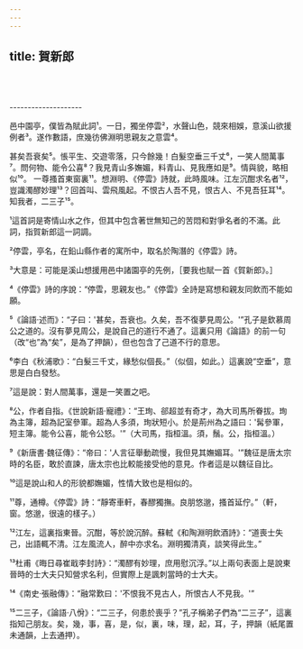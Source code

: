 ```yaml
---
---
---
```

title: 賀新郎
---





<br/><br/><br/>--------------------

邑中園亭，僕皆為賦此詞¹。一日，獨坐停雲²，水聲山色，競來相娛，意溪山欲援例者³。遂作數語，庶幾彷佛淵明思親友之意雲⁴。

甚矣吾衰矣⁵。悵平生、交遊零落，只今餘幾！白髮空垂三千丈⁶，一笑人間萬事⁷。問何物、能令公喜⁸？我見青山多嫵媚，料青山、見我應如是⁹。情與貌，略相似¹⁰。 一尊搔首東窗裏¹¹。想淵明、《停雲》詩就，此時風味。江左沉酣求名者¹²，豈識濁醪妙理¹³？回首叫、雲飛風起。不恨古人吾不見，恨古人、不見吾狂耳¹⁴。知我者，二三子¹⁵。

¹這首詞是寄情山水之作，但其中包含著世無知己的苦悶和對爭名者的不滿。此詞，指賀新郎這一詞調。

²停雲，亭名，在鉛山縣作者的寓所中，取名於陶潛的《停雲》詩。

³大意是：可能是溪山想援用邑中諸園亭的先例，［要我也賦一首《賀新郎》。］

⁴《停雲》詩的序說：“停雲，思親友也。”《停雲》全詩是寫想和親友同飲而不能如願。

⁵《論語·述而》：“子曰：'甚矣，吾衰也。久矣，吾不復夢見周公。'”孔子是欽慕周公之道的。沒有夢見周公，是說自己的道行不通了。這裏只用《論語》的前一句（改“也”為“矣”，是為了押韻），但也包含了己道不行的意思。

⁶李白《秋浦歌》：“白髮三千丈，緣愁似個長。”（似個，如此。）這裏說“空垂”，意思是白白發愁。

⁷這是說：對人間萬事，還是一笑置之吧。

⁸公，作者自指。《世說新語·寵禮》：“王珣、郤超並有奇才，為大司馬所眷拔。珣為主簿，超為記室參軍。超為人多須，珣狀短小。於是荊州為之語曰：'髯參軍，短主簿。能令公喜，能令公怒。'”（大司馬，指桓溫。須，鬚。公，指桓溫。）

⁹《新唐書·魏征傳》：“帝曰：'人言征舉動疏慢，我但見其嫵媚耳。'”魏征是唐太宗時的名臣，敢於直諫，唐太宗也比較能接受他的意見。作者這是以魏征自比。

¹⁰這是說山和人的形貌都嫵媚，性情大致也是相似的。

¹¹尊，通樽。《停雲》詩：“靜寄車軒，春醪獨撫。良朋悠邈，搔首延佇。”（軒，窗。悠邈，很遠的樣子。）

¹²江左，這裏指東晉。沉酣，等於說沉醉。蘇軾《和陶淵明飲酒詩》：“道喪士失己，出語輒不清。江左風流人，醉中亦求名。淵明獨清真，談笑得此生。”

¹³杜甫《晦日尋崔戢李封詩》：“濁醪有妙理，庶用慰沉浮。”以上兩句表面上是說東晉時的士大夫只知營求名利，但實際上是諷刺當時的士大夫。

¹⁴《南史·張融傳》：“融常歎曰：'不恨我不見古人，所恨古人不見我。'”

¹⁵二三子，《論語·八佾》：“二三子，何患於喪乎？”孔子稱弟子們為“二三子”，這裏指知己朋友。矣，幾，事，喜，是，似，裏，味，理，起，耳，子，押韻（紙尾置未通韻，上去通押）。